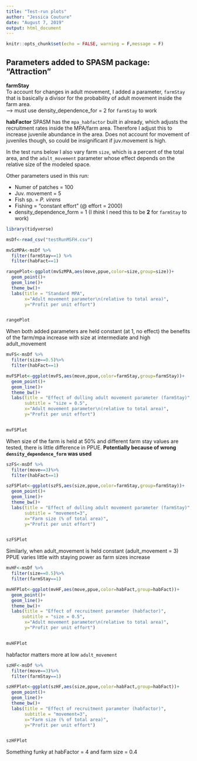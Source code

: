 ```yaml
---
title: "Test-run plots"
author: "Jessica Couture"
date: "August 7, 2019"
output: html_document
---
```


```r
knitr::opts_chunk$set(echo = FALSE, warning = F,message = F)
```

## Parameters added to SPASM package: "Attraction"

**farmStay**  
To account for changes in adult movement, I added a parameter, `farmStay` that is basically a divisor for the probability of adult movement inside the farm area.  
--> must use density_dependence_for = 2 for `farmStay` to work

**habFactor**
SPASM has the `mpa_habfactor` built in already, which adjusts the recruitment rates inside the MPA/farm area. Therefore I adjust this to increase juvenile abundance in the area. Does not account for movement of juveniles though, so could be insignificant if juv.movement is high.

In the test runs below I also vary farm `size`, which is a percent of the total area, and the `adult_movement` parameter whose effect depends on the relative size of the modeled space.

Other parameters used in this run:

* Numer of patches = 100
* Juv. movement = 5
* Fish sp. = _P. virens_
* Fishing = "constant effort" (@ effort = 2000)
* density_dependence_form = 1 (I *think* I need this to be **2** for `farmStay` to work)

```r
library(tidyverse)

msDf<-read_csv("testRunMSFH.csv")

mvSzMPA<-msDf %>%
  filter(farmStay==1) %>%
  filter(habFact==1)

rangePlot<-ggplot(mvSzMPA,aes(move,ppue,color=size,group=size))+
  geom_point()+
  geom_line()+
  theme_bw()+
  labs(title = "Standard MPA",
       x="Adult movement parameter\n(relative to total area)",
       y="Profit per unit effort")


rangePlot

```

When both added parameters are held constant (at 1, no effect) the benefits of the farm/mpa increase with size at intermediate and high adult_movement

```r

mvFS<-msDf %>%
  filter(size==0.5)%>%
  filter(habFact==1)

mvFSPlot<-ggplot(mvFS,aes(move,ppue,color=farmStay,group=farmStay))+
  geom_point()+
  geom_line()+
  theme_bw()+
  labs(title = "Effect of dulling adult movement parameter (farmStay)",
       subtitle = "size = 0.5",
       x="Adult movement parameter\n(relative to total area)",
       y="Profit per unit effort")


mvFSPlot

```

When size of the farm is held at 50% and different farm stay values are tested, there is little difference in PPUE. **Potentially because of wrong `density_dependence_form` was used**

```r

szFS<-msDf %>%
  filter(move==3)%>%
  filter(habFact==1)

szFSPlot<-ggplot(szFS,aes(size,ppue,color=farmStay,group=farmStay))+
  geom_point()+
  geom_line()+
  theme_bw()+
  labs(title = "Effect of dulling adult movement parameter (farmStay)",
       subtitle = "movement=3",
       x="Farm size (% of total area)",
       y="Profit per unit effort")


szFSPlot

```

Similarly, when adult_movement is held constant (adult_movement = 3) PPUE varies little with staying power as farm sizes increase

```r

mvHF<-msDf %>%
  filter(size==0.5)%>%
  filter(farmStay==1)

mvHFPlot<-ggplot(mvHF,aes(move,ppue,color=habFact,group=habFact))+
  geom_point()+
  geom_line()+
  theme_bw()+
  labs(title = "Effect of recruitment parameter (habfactor)",
      subtitle = "size = 0.5",
       x="Adult movement parameter\n(relative to total area)",
       y="Profit per unit effort")


mvHFPlot

```

habfactor matters more at low `adult_movement`

```r

szHF<-msDf %>%
  filter(move==3)%>%
  filter(farmStay==1)

szHFPlot<-ggplot(szHF,aes(size,ppue,color=habFact,group=habFact))+
  geom_point()+
  geom_line()+
  theme_bw()+
  labs(title = "Effect of recruitment parameter (habfactor)",
       subtitle = "movement=3",
       x="Farm size (% of total area)",
       y="Profit per unit effort")


szHFPlot

```
Something funky at habFactor = 4 and farm size = 0.4
